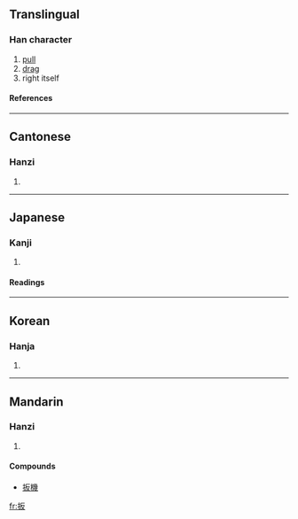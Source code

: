 ==Translingual==
===Han character===
{{Han char|rn=64|rad=手|as=04|sn=7|four=5104<sub>7</sub>|canj=手竹水 (QHE)}}
# [[pull]]
# [[drag]]
# right itself
====References====
{{Han ref|kx=0419.020|dkj=11837|dj=0765.240|hdz=31840.010|uh=6273|ud=25203|bh=A7E6|bd=42982}}
----
==Cantonese==
===Hanzi===
{{yue-hanzi|jyut=|y=paan1}}
# {{defn|Cantonese}}
----
==Japanese==
===Kanji===
{{ja-kanji|grade=|rs=手04}}
# {{defn|Japanese}} 
====Readings====
{{ja-readings|on=[[はん]] (han)|kun=[[ひく]] (hiku), [[さく]] (saku), [[ひきとめる]] (hikitomeru)}}
----
==Korean==
===Hanja===
{{ko-hanja|hangeul=반|eumhun=|rv=ban|mr=pan|y=pan}}
# {{defn|Korean}}
----
==Mandarin==
===Hanzi===
{{cmn-hanzi|pin=[[bān]] ([[ban1]])|wg=pan<sup>1</sup>}}
# {{defn|Mandarin}}
====Compounds====
* [[扳機]]

[[fr:扳]]